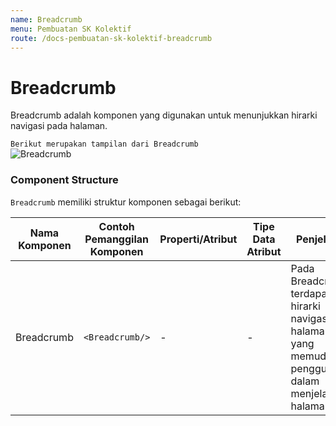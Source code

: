 ```yaml
---
name: Breadcrumb
menu: Pembuatan SK Kolektif
route: /docs-pembuatan-sk-kolektif-breadcrumb
---
```


# Breadcrumb

Breadcrumb adalah komponen
yang digunakan untuk menunjukkan hirarki
navigasi pada halaman.

```Berikut merupakan tampilan dari Breadcrumb``` <br/>
![Breadcrumb](../../src/img/pembuatan-SK-kolektif/Breadcrumb.jpeg)

### Component Structure


`Breadcrumb` memiliki struktur komponen sebagai berikut:

| Nama Komponen | Contoh Pemanggilan <br/> Komponen | Properti/Atribut | Tipe Data <br/> Atribut | Penjelasan                                                                                                             |
| ------------- | --------------------------------- | ---------------- | ----------------------- | ---------------------------------------------------------------------------------------------------------------------- |
| Breadcrumb    | `<Breadcrumb/>`                   | -                | -                       | Pada Breadcrumb terdapat <br/> hirarki navigasi halaman <br/> yang memudahkan pengguna <br/> dalam menjelajahi halaman |
